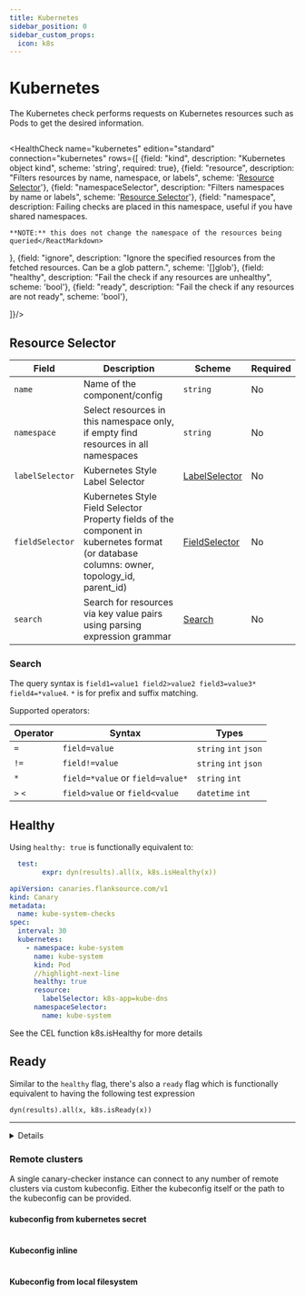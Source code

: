 ```yaml
---
title: Kubernetes
sidebar_position: 0
sidebar_custom_props:
  icon: k8s
---
```


# <Icon name="k8s" /> Kubernetes

The Kubernetes check performs requests on Kubernetes resources such as Pods to get the desired information.


```yaml title="kubernetes.yaml"  file=<rootDir>/modules/canary-checker/fixtures/k8s/kubernetes-minimal_pass.yaml
```

<HealthCheck name="kubernetes" edition="standard" connection="kubernetes"  rows={[
  {field: "kind", description: "Kubernetes object kind", scheme: 'string', required: true},
  {field: "resource", description: "Filters resources by name, namespace, or labels", scheme: '[Resource Selector](#resource-selector)'},
  {field: "namespaceSelector", description: "Filters namespaces by name or labels", scheme: '[Resource Selector](#resource-selector)'},
  {field: "namespace", description:
    <ReactMarkdown>
    Failing checks are placed in this namespace, useful if you have shared namespaces.

    **NOTE:** this does not change the namespace of the resources being queried</ReactMarkdown>
  },
  {field: "ignore", description: "Ignore the specified resources from the fetched resources. Can be a glob pattern.", scheme: '[]glob'},
  {field: "healthy", description: "Fail the check if any resources are unhealthy", scheme: 'bool'},
  {field: "ready", description: "Fail the check if any resources are not ready", scheme: 'bool'},

]}/>



## Resource Selector


| Field           | Description                                                                                                                                                        | Scheme                                                                                              | Required |
| --------------- | ------------------------------------------------------------------------------------------------------------------------------------------------------------------ | --------------------------------------------------------------------------------------------------- | -------- |
| `name`          | Name of the component/config                                                                                                                                       | `string`                                                                                            | No       |
| `namespace`     | Select resources in this namespace only, if empty find resources in all namespaces                                                                                 | `string`                                                                                            | No       |                                                                                          | No       |
| `labelSelector` | Kubernetes Style Label Selector                                                                                                                                    | [LabelSelector](https://kubernetes.io/docs/concepts/overview/working-with-objects/labels/)          | No       |
| `fieldSelector` | Kubernetes Style Field Selector Property fields of the component in kubernetes format (or database columns: owner, topology_id, parent_id)                         | [FieldSelector](https://kubernetes.io/docs/concepts/overview/working-with-objects/field-selectors/) | No       |
| `search`        | Search for resources via key value pairs using parsing expression grammar                                                                                          | [Search](#search)                                                                                     | No       |

### Search

The query syntax is `field1=value1 field2>value2 field3=value3* field4=*value4`. `*` is for prefix and suffix matching.

Supported operators:

| Operator | Syntax                           | Types                 |
| -------- | -------------------------------- | --------------------- |
| `=`      | `field=value`                    | `string` `int` `json` |
| `!=`     | `field!=value`                   | `string` `int` `json` |
| `*`      | `field=*value` or `field=value*` | `string` `int`        |
| `>` `<`  | `field>value` or `field<value`   | `datetime` `int`      |


## Healthy

Using `healthy: true` is functionally equivalent to:

```yaml
  test:
        expr: dyn(results).all(x, k8s.isHealthy(x))
```

```yaml title="kubnetes-healthy.yaml"
apiVersion: canaries.flanksource.com/v1
kind: Canary
metadata:
  name: kube-system-checks
spec:
  interval: 30
  kubernetes:
    - namespace: kube-system
      name: kube-system
      kind: Pod
      //highlight-next-line
      healthy: true
      resource:
        labelSelector: k8s-app=kube-dns
      namespaceSelector:
        name: kube-system

```

See the CEL function <CommonLink to="cel" anchor="k8sishealthy">k8s.isHealthy</CommonLink> for more details

## Ready

Similar to the `healthy` flag, there's also a `ready` flag which is functionally equivalent to having the following test expression

```
dyn(results).all(x, k8s.isReady(x))
```

---

<details summary="Checking for certificate readiness">
<div>

```yaml title="cert-manager.yaml"  file=<rootDir>/modules/canary-checker/fixtures/k8s/certmanager.yaml
```
</div>
</details>


### Remote clusters

A single canary-checker instance can connect to any number of remote clusters via custom kubeconfig.
Either the kubeconfig itself or the path to the kubeconfig can be provided.

#### kubeconfig from kubernetes secret

```yaml title="remote-cluster.yaml"  file=<rootDir>/modules/canary-checker/fixtures/k8s/kubernetes-check-kubeconfig-from-secrets.yaml {12-16}
```

#### Kubeconfig inline

```yaml title="remote-cluster.yaml"  file=<rootDir>/modules/canary-checker/fixtures/k8s/kubernetes-check-inline-kubeconfig.yaml {11-32}
```

#### Kubeconfig from local filesystem

```yaml title="remote-cluster.yaml"  file=<rootDir>/modules/canary-checker/fixtures/k8s/kubernetes-check-kubeconfig-from-file.yaml {11-12}
```
